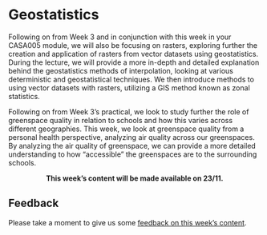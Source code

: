 # Geostatistics

Following on from Week 3 and in conjunction with this week in your CASA005 module, we will also be focusing on rasters, exploring further the creation and application of rasters from vector datasets using geostatistics. During the lecture, we will provide a more in-depth and detailed explanation behind the geostatistics methods of interpolation, looking at various deterministic and geostatistical techniques. We then introduce methods to using vector datasets with rasters, utilizing a GIS method known as zonal statistics. 

Following on from Week 3’s practical, we look to study further the role of greenspace quality in relation to schools and how this varies across different geographies. This week, we look at greenspace quality from a personal health perspective, analyzing air quality across our greenspaces. By analyzing the air quality of greenspace, we can provide a more detailed understanding to how "accessible" the greenspaces are to the surrounding schools.

<center>**This week's content will be made available on 23/11.**</center>

## Feedback
Please take a moment to give us some [feedback on this week's content](https://forms.gle/BYbZySVSHeoUEkJh9).
